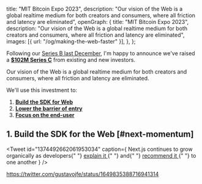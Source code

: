   title: "MIT Bitcoin Expo 2023",
  description:
    "Our vision of the Web is a global realtime medium for both creators and consumers, where all friction and latency are eliminated",
  openGraph: {
    title: "MIT Bitcoin Expo 2023",
    description:
      "Our vision of the Web is a global realtime medium for both creators and consumers, where all friction and latency are eliminated",
    images: [{ url: "/og/making-the-web-faster" }],
  },
};

Following our [Series B last December](/2020/next-for-vercel), I'm happy to announce we've raised a [**$102M Series C**](https://techcrunch.com/2021/06/23/vercel-raises-102m-series-c-for-its-next-js-based-front-end-development-platform) from existing and new investors.

Our vision of the Web is a global realtime medium for both creators and consumers,
where all friction and latency are eliminated.

We'll use this investment to:

1. [**Build the SDK for Web**](#next-momentum)
2. [**Lower the barrier of entry**](#realtime)
3. [**Focus on the end-user**](#real)

## 1. Build the SDK for the Web [#next-momentum]

<Tweet
  id="1374492662061953034"
  caption={
    <span>
      Next.js continues to grow organically as developers{" "}
      <a href="https://twitter.com/vincentchw/status/1392775589094838277">
        explain it
      </a>{" "}
      and{" "}
      <a href="https://twitter.com/vadim_kravcenko/status/1401937274972037122">
        recommend it
      </a>{" "}
      to one another
    </span>
  }
/>

https://twitter.com/gustavojfe/status/1649835388716941314
